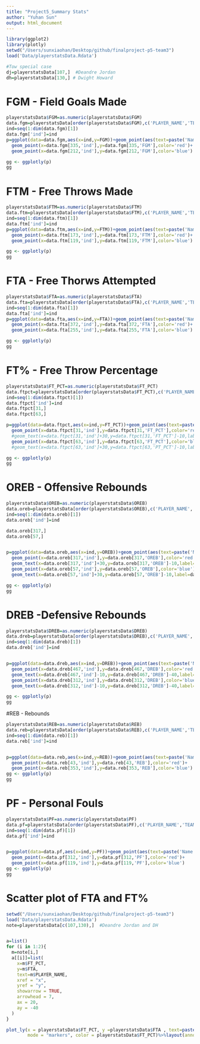 ```yaml
---
title: "Project5_Summary Stats"
author: "Yuhan Sun"
output: html_document
---
```


```r
library(ggplot2)
library(plotly)
setwd("/Users/sunxiaohan/Desktop/github/finalproject-p5-team3")
load('Data/playerstatsData.Rdata')

#Tow special case
dj=playerstatsData[107,]  #Deandre Jordan
dh=playerstatsData[130,] # Dwight Howard
```

# FGM - Field Goals Made
```r
playerstatsData$FGM=as.numeric(playerstatsData$FGM)
data.fgm=playerstatsData[order(playerstatsData$FGM),c('PLAYER_NAME','TEAM_ABBREVIATION','FGM')]
ind=seq(1:dim(data.fgm)[1])
data.fgm['ind']=ind
p=ggplot(data=data.fgm,aes(x=ind,y=FGM))+geom_point(aes(text=paste('Name:',PLAYER_NAME)))+ggtitle('Overall Distribution of FGM')+ylab('FGM')+
  geom_point(x=data.fgm[335,'ind'],y=data.fgm[335,'FGM'],color='red')+
  geom_point(x=data.fgm[212,'ind'],y=data.fgm[212,'FGM'],color='blue')

gg <- ggplotly(p)
gg
```
  
# FTM - Free Throws Made
```r
playerstatsData$FTM=as.numeric(playerstatsData$FTM)
data.ftm=playerstatsData[order(playerstatsData$FTM),c('PLAYER_NAME','TEAM_ABBREVIATION','FTM')]
ind=seq(1:dim(data.ftm)[1])
data.ftm['ind']=ind
p=ggplot(data=data.ftm,aes(x=ind,y=FTM))+geom_point(aes(text=paste('Name:',PLAYER_NAME)))+ggtitle('Overall Distribution of FTM')+ylab('FTM')+
  geom_point(x=data.ftm[173,'ind'],y=data.ftm[173,'FTM'],color='red')+
  geom_point(x=data.ftm[119,'ind'],y=data.ftm[119,'FTM'],color='blue')

gg <- ggplotly(p)
gg
```
  

# FTA - Free Thorws Attempted
```r
playerstatsData$FTA=as.numeric(playerstatsData$FTA)
data.fta=playerstatsData[order(playerstatsData$FTA),c('PLAYER_NAME','TEAM_ABBREVIATION','FTA')]
ind=seq(1:dim(data.fta)[1])
data.fta['ind']=ind
p=ggplot(data=data.fta,aes(x=ind,y=FTA))+geom_point(aes(text=paste('Name:',PLAYER_NAME)))+ggtitle('Overall Distribution of FTA')+ylab('FTA')+
  geom_point(x=data.fta[372,'ind'],y=data.fta[372,'FTA'],color='red')+
  geom_point(x=data.fta[255,'ind'],y=data.fta[255,'FTA'],color='blue')

gg <- ggplotly(p)
gg
```

# FT% - Free Throw Percentage
```r
playerstatsData$FT_PCT=as.numeric(playerstatsData$FT_PCT)
data.ftpct=playerstatsData[order(playerstatsData$FT_PCT),c('PLAYER_NAME','TEAM_ABBREVIATION','FT_PCT')]
ind=seq(1:dim(data.ftpct)[1])
data.ftpct['ind']=ind
data.ftpct[31,]
data.ftpct[63,]

p=ggplot(data=data.ftpct,aes(x=ind,y=FT_PCT))+geom_point(aes(text=paste('Name:',PLAYER_NAME)))+ggtitle('Overall Distribution of FT_PCT')+ylab('FT_PCT')+
  geom_point(x=data.ftpct[31,'ind'],y=data.ftpct[31,'FT_PCT'],color='red')+
  #geom_text(x=data.ftpct[31,'ind']+30,y=data.ftpct[31,'FT_PCT']-10,label=data.ftpct$PLAYER_NAME[31],color='red',size=0.2)+
  geom_point(x=data.ftpct[63,'ind'],y=data.ftpct[63,'FT_PCT'],color='blue')#+
  #geom_text(x=data.ftpct[63,'ind']+30,y=data.ftpct[63,'PT_PCT']-10,label=data.ftpct$PLAYER_NAME[63],color='blue')

gg <- ggplotly(p)
gg


```


# OREB - Offensive Rebounds
```r
playerstatsData$OREB=as.numeric(playerstatsData$OREB)
data.oreb=playerstatsData[order(playerstatsData$OREB),c('PLAYER_NAME','TEAM_ABBREVIATION','OREB')]
ind=seq(1:dim(data.oreb)[1])
data.oreb['ind']=ind

data.oreb[317,]
data.oreb[57,]


p=ggplot(data=data.oreb,aes(x=ind,y=OREB))+geom_point(aes(text=paste('Name:',PLAYER_NAME)))+ggtitle('Overall Distribution of OREB')+ylab('Offensive Rebounds')+
  geom_point(x=data.oreb[317,'ind'],y=data.oreb[317,'OREB'],color='red')+
  geom_text(x=data.oreb[317,'ind']+30,y=data.oreb[317,'OREB']-10,label=data.oreb$PLAYER_NAME[317],color='red',size=0.2)+
  geom_point(x=data.oreb[57,'ind'],y=data.oreb[57,'OREB'],color='blue')+
  geom_text(x=data.oreb[57,'ind']+30,y=data.oreb[57,'OREB']-10,label=data.oreb$PLAYER_NAME[57],color='blue')

gg <- ggplotly(p)
gg


```


# DREB -Defensive Rebounds
```r
playerstatsData$DREB=as.numeric(playerstatsData$DREB)
data.dreb=playerstatsData[order(playerstatsData$DREB),c('PLAYER_NAME','TEAM_ABBREVIATION','DREB')]
ind=seq(1:dim(data.dreb)[1])
data.dreb['ind']=ind


p=ggplot(data=data.dreb,aes(x=ind,y=DREB))+geom_point(aes(text=paste('Name:',PLAYER_NAME)))+ggtitle('Overall Distribution of DREB')+ylab('defensive Rebounds')+
  geom_point(x=data.dreb[467,'ind'],y=data.dreb[467,'DREB'],color='red')+
  geom_text(x=data.dreb[467,'ind']-10,y=data.dreb[467,'DREB']-40,label=data.dreb$PLAYER_NAME[467],color='red',size=0.2)+
  geom_point(x=data.dreb[312,'ind'],y=data.dreb[312,'DREB'],color='blue')+
  geom_text(x=data.dreb[312,'ind']-10,y=data.dreb[312,'DREB']-40,label=data.dreb$PLAYER_NAME[312],color='blue')

gg <- ggplotly(p)
gg


```

#REB - Rebounds
```r
playerstatsData$REB=as.numeric(playerstatsData$REB)
data.reb=playerstatsData[order(playerstatsData$REB),c('PLAYER_NAME','TEAM_ABBREVIATION','REB')]
ind=seq(1:dim(data.reb)[1])
data.reb['ind']=ind


p=ggplot(data=data.reb,aes(x=ind,y=REB))+geom_point(aes(text=paste('Name:',PLAYER_NAME)))+ggtitle('Overall Distribution of REB')+ylab('Rebounds')+
  geom_point(x=data.reb[43,'ind'],y=data.reb[43,'REB'],color='red')+
  geom_point(x=data.reb[353,'ind'],y=data.reb[353,'REB'],color='blue')
gg <- ggplotly(p)
gg

```

# PF  - Personal Fouls
```r
playerstatsData$PF=as.numeric(playerstatsData$PF)
data.pf=playerstatsData[order(playerstatsData$PF),c('PLAYER_NAME','TEAM_ABBREVIATION','PF')]
ind=seq(1:dim(data.pf)[1])
data.pf['ind']=ind


p=ggplot(data=data.pf,aes(x=ind,y=PF))+geom_point(aes(text=paste('Name:',PLAYER_NAME)))+ggtitle('Overall Distribution of PF')+ylab('Personal Fouls')+
  geom_point(x=data.pf[312,'ind'],y=data.pf[312,'PF'],color='red')+
  geom_point(x=data.pf[119,'ind'],y=data.pf[119,'PF'],color='blue')
gg <- ggplotly(p)
gg
```


# Scatter plot of FTA and FT%
```r
setwd("/Users/sunxiaohan/Desktop/github/finalproject-p5-team3")
load('Data/playerstatsData.Rdata')
note=playerstatsData[c(107,130),]  #Deandre Jordan and DH


a=list()
for (i in 1:2){
  m=note[i,]
  a[[i]]=list(
    x=m$FT_PCT,
    y=m$FTA,
    text=m$PLAYER_NAME,
    xref = "x",
    yref = "y",
    showarrow = TRUE,
    arrowhead = 7,
    ax = 20,
    ay = -40
  )
}

plot_ly(x = playerstatsData$FT_PCT, y =playerstatsData$FTA , text=paste('Name:',playerstatsData$PLAYER_NAME),
        mode = "markers", color = playerstatsData$FT_PCT)%>%layout(annotations = a)



```



```r

```
